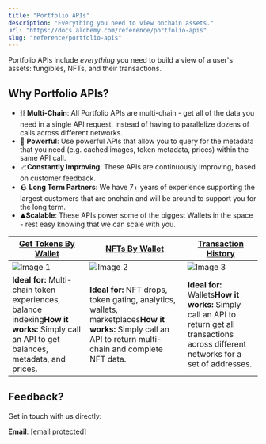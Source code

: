 ```yaml
---
title: "Portfolio APIs"
description: "Everything you need to view onchain assets."
url: "https://docs.alchemy.com/reference/portfolio-apis"
slug: "reference/portfolio-apis"
---
```



Portfolio APIs include *everything* you need to build a view of a user's assets: fungibles, NFTs, and their transactions.

## **Why Portfolio APIs?**

* ⛓️ **Multi-Chain**: All Portfolio APIs are multi-chain - get all of the data you need in a single API request, instead of having to parallelize dozens of calls across different networks.
* 💪 **Powerful**: Use powerful APIs that allow you to query for the metadata that you need (e.g. cached images, token metadata, prices) within the same API call.
* 📈**Constantly Improving**: These APIs are continuously improving, based on customer feedback.
* 🪨 **Long Term Partners**: We have 7+ years of experience supporting the largest customers that are onchain and will be around to support you for the long term.
* ⛰️**Scalable**: These APIs power some of the biggest Wallets in the space - rest easy knowing that we can scale with you.

| [**Get Tokens By Wallet**](/reference/get-tokens-by-address)                                                                              | [**NFTs By Wallet**](/reference/get-nfts-by-address)                                                                                                      | [Transaction History](/reference/get-transaction-history-by-address)                                                                        |
| ----------------------------------------------------------------------------------------------------------------------------------------- | --------------------------------------------------------------------------------------------------------------------------------------------------------- | ------------------------------------------------------------------------------------------------------------------------------------------- |
| ![Image 1](cc619a4df5351c534c2c0f6c718d26336600c07275d076dd15fe80e1964aaee5-Screenshot_2025-02-24_at_4.22.57_PM.png)                      | ![Image 2](b6a2d47e1d0a755c480ec042ebfd011dcb7403c4338ded3c1a8e0edf106bc848-Screenshot_2025-02-24_at_4.22.10_PM.png)                                      | ![Image 3](4b35a354494bf54afdd84697b1cabf8e199c9863394f50066727892e497111f1-Screenshot_2025-02-24_at_4.23.35_PM.png)                        |
| **Ideal for:** Multi-chain token experiences, balance indexing**How it works:** Simply call an API to get balances, metadata, and prices. | **Ideal for:** NFT drops, token gating, analytics, wallets, marketplaces**How it works:** Simply call an API to return multi-chain and complete NFT data. | **Ideal for:** Wallets**How it works:** Simply call an API to return get all transactions across different networks for a set of addresses. |

## Feedback?

Get in touch with us directly:

**Email**: [\[email protected\]](/cdn-cgi/l/email-protection#70141104115d03150206191315035d00021f1405130430111c1318151d095e131f1d)
